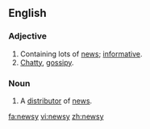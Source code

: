 ==English==
===Adjective===
{{en-adj|newsier|newsiest}}
# Containing lots of [[news]]; [[informative]].
# [[chatty|Chatty]], [[gossipy]].

===Noun===
{{en-noun|newsies}}
# A [[distributor]] of [[news]].

[[fa:newsy]]
[[vi:newsy]]
[[zh:newsy]]